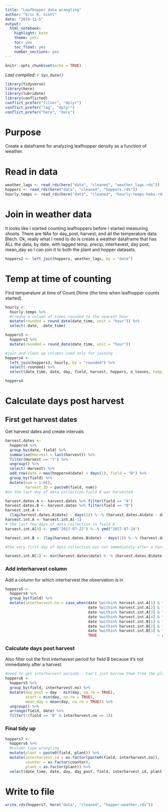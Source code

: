 ```yaml
---
title: "Leafhopper data wrangling"
author: "Eric R. Scott"
date: "2019-11-5"
output: 
  html_notebook: 
    highlight: kate
    theme: yeti
    toc: yes
    toc_float: yes
    number_sections: yes
---
```


```r
knitr::opts_chunk$set(echo = TRUE)
```

*Last compiled: `r Sys.Date()`*

```r
library(tidyverse)
library(here)
library(lubridate)
library(conflicted)
conflict_prefer("filter", "dplyr")
conflict_prefer("lag", "dplyr")
conflict_prefer("here", "here")
```

# Purpose

Create a dataframe for analyzing leafhopper density as a function of weather.

# Read in data

```r
weather_lags <- read_rds(here("data", "cleaned", "weather_lags.rds"))
hoppers <- read_rds(here("data", "cleaned", "hoppers.rds"))
hourly.temps <- read_rds(here("data", "cleaned", "hourly-temps-hobo.rds"))
```

# Join in weather data

It looks like I started counting leafhoppers before I started measuring shoots.  There are NAs for day_post, harvest, and all the temperature data.  Blech.  Ok, really what I need to do is create a weather dataframe that has ALL the data, by date, with lagged temp, precip, interhavest, day post, mean_day so I can join it to both the plant and hopper datasets.

```r
hoppers2 <- left_join(hoppers, weather_lags, by = "date")
```

# Temp at time of counting
Find temperature at time of Count.Dtime (the time when leafhopper counts started).

```r
hourly <-
  hourly.temps %>%
  #create a column of times rounded to the nearest hour
  mutate(rounded = round_date(date_time, unit = "hour")) %>% 
  select(-date, -date_time)

hoppers3 <-
  hoppers2 %>% 
  mutate(rounded = round_date(date_time, unit = "hour"))

#join and clean up columns used only for joining
hoppers4 <-
  left_join(hoppers3, hourly, by = "rounded") %>% 
  select(-rounded) %>% 
  select(date_time, date, day, field, harvest, hoppers, n_leaves, temp_at_count = temp_c, everything())

hoppers4
```

# Calculate days post harvest

## First get harvest dates

Get harvest dates and create intervals

```r
harvest.dates <-
  hoppers4 %>% 
  group_by(date, field) %>% 
  summarise(Harvest = last(harvest)) %>% 
  filter(Harvest == "Y") %>% 
  ungroup() %>%
  select(-Harvest) %>% 
  add_row(date = max(hoppers4$date) + days(1), field = "B") %>% 
  group_by(field) %>%
  mutate(num = 1:n(),
         harvest_ID = paste0(field, num))
#on the last day of data collection field B was harvested

harvest.dates.A <- harvest.dates %>% filter(field == "A")
harvest.dates.B <- harvest.dates %>% filter(field == "B")
harvest.int.A <-
  (lag(harvest.dates.A$date) - days(1)) %--% (harvest.dates.A$date - days(1))
harvest.int.A <- harvest.int.A[-1]
# the last few days of data collection in field A
harvest.int.A[4] <- ymd("2017-07-22") %--% ymd("2017-07-24")

harvest.int.B <- (lag(harvest.dates.B$date) - days(1)) %--% (harvest.dates.B$date - days(1))

#the very first day of data collection was not immediately after a harvest.  Add that interval manually.

harvest.int.B[1] <- min(harvest.dates$date) %--% (harvest.dates.B$date[1] - days(1))
```

### Add interharvest column

Add a column for which interharvest the observation is in

```r
hoppers5 <-
  hoppers4 %>% 
  group_by(field) %>% 
  mutate(interharvest.no = case_when(date %within% harvest.int.A[1] & field == "A" ~ 1,
                                     date %within% harvest.int.A[2] & field == "A" ~ 2,
                                     date %within% harvest.int.A[3] & field == "A" ~ 3,
                                     date %within% harvest.int.A[4] & field == "A" ~ 4,
                                     date %within% harvest.int.B[1] & field == "B" ~ 1,
                                     date %within% harvest.int.B[2] & field == "B" ~ 2,
                                     date %within% harvest.int.B[3] & field == "B" ~ 3,
                                     TRUE                           ~ as.numeric(NA)) %>% as.factor())
```

### Calculate days post harvest

Also filter out the first interhavest period for field B because it's not immediately after a harvest

```r
#need to get interharvest periods.  Can't just borrow them from the plant data.
hoppers6 <-
  hoppers5 %>%
  group_by(field, interharvest.no) %>% 
  mutate(day_post = day - min(day, na.rm = TRUE),
         start = min(day, na.rm = TRUE),
         mean_day = mean(day, na.rm = TRUE)) %>%
  ungroup() %>% 
  arrange(field, date) %>% 
  filter(!(field == "B" & interharvest.no == 1)) 
```

### Final tidy up
```r
hoppers7 <- 
  hoppers6 %>% 
  #column type wrangling
  mutate(plant = paste0(field, plant)) %>% 
  mutate(interharvest_id = as.factor(paste0(field, interharvest.no)),
         counter = as.factor(counter),
         plant = as.factor(plant)) %>% 
  select(date_time, date, day, day_post, field, interharvest_id, plant, counter, hoppers, n_leaves, temp_at_count, starts_with("temp_"), starts_with("precip"), starts_with("L"))
```


# Write to file

```r
write_rds(hoppers7, here("data", "cleaned", "hopper-weather.rds"))
```






